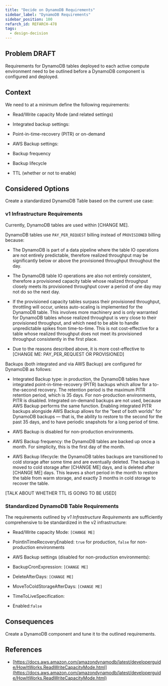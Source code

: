 ```yaml
---
title: "Decide on DynamoDB Requirements"
sidebar_label: "DynamoDB Requirements"
sidebar_position: 100
refarch_id: REFARCH-478
tags:
  - design-decision
---
```



## Problem **DRAFT**

Requirements for DynamoDB tables deployed to each active compute environment need to be outlined before a DynamoDB component is configured and deployed.

## Context

We need to at a minimum define the following requirements:

- Read/Write capacity Mode (and related settings)

- Integrated backup settings:

- Point-in-time-recovery (PITR) or on-demand

- AWS Backup settings:

- Backup frequency

- Backup lifecycle

- TTL (whether or not to enable)

## Considered Options

Create a standardized DynamoDB Table based on the current use case:

### v1 Infrastructure Requirements

Currently, DynamoDB tables are used within [CHANGE ME].

DynamoDB tables use `PAY_PER_REQUEST` billing instead of `PROVISIONED` billing because:

- The DynamoDB is part of a data pipeline where the table IO operations are not entirely predictable, therefore realized
  throughput may be significantly below or above the provisioned throughput throughout the day.

- The DynamoDB table IO operations are also not entirely consistent, therefore a provisioned capacity table whose
  realized throughput closely meets its provisioned throughput cover a period of one day may not do so the next day.

- If the provisioned capacity tables surpass their provisioned throughput, throttling will occur, unless auto-scaling is
  implemented for the DynamoDB table. This involves more machinery and is only warranted for DynamoDB tables whose
  realized throughput is very close to their provisioned throughput, and which need to be able to handle unpredictable
  spikes from time-to-time. This is not cost-effective for a table whose realized throughput does not meet its
  provisioned throughput consistently in the first place.

- Due to the reasons described above, it is more cost-effective to [CHANGE ME: PAY_PER_REQUEST OR PROVISIONED]

Backups (both integrated and via AWS Backup) are configured for DynamoDB as follows:

- Integrated Backup type: in production, the DynamoDB tables have integrated point-in-time-recovery (PITR) backups which
  allow for a to-the-second recovery. The retention period is the maximum PITR retention period, which is 35 days. For
  non-production environments, PITR is disabled. Integrated on-demand backups are not used, because AWS Backup performs
  the same function. Enabling integrated PITR backups alongside AWS Backup allows for the "best of both worlds" for
  DynamoDB backups — that is, the ability to restore to the second for the past 35 days, and to have periodic snapshots
  for a long period of time.

- AWS Backup is disabled for non-production environments.

- AWS Backup frequency: the DynamoDB tables are backed up once a month. For simplicity, this is the first day of the
  month.

- AWS Backup lifecycle: the DynamoDB tables backups are transitioned to cold storage after some time and are eventually
  deleted. The backup is moved to cold storage after [CHANGE ME] days, and is deleted after [CHANGE ME] days. This leaves a short period
  in the month to restore the table from warm storage, and exactly 3 months in cold storage to recover the table.

[TALK ABOUT WHETHER TTL IS GOING TO BE USED]

### Standardized DynamoDB Table Requirements

The requirements outlined by _v1 Infrastructure Requirements_ are sufficiently comprehensive to be standardized in the
v2 infrastructure:

- Read/Write capacity Mode: `[CHANGE ME]`

- PointInTimeRecoveryEnabled: `true` for production, `false` for non-production environments

- AWS Backup settings (disabled for non-production environments):

- BackupCronExpression: `[CHANGE ME]`

- DeleteAfterDays: `[CHANGE ME]`

- MoveToColdStorageAfterDays: `[CHANGE ME]`

- TimeToLiveSpecification:

- Enabled:`false`

## Consequences

Create a DynamoDB component and tune it to the outlined requirements.

## References

- [https://docs.aws.amazon.com/amazondynamodb/latest/developerguide/HowItWorks.ReadWriteCapacityMode.html](https://docs.aws.amazon.com/amazondynamodb/latest/developerguide/HowItWorks.ReadWriteCapacityMode.html)
